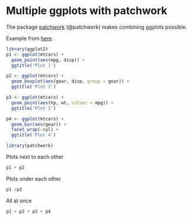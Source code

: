 # Multiple ggplots with patchwork

The package [patchwork](https://patchwork.data-imaginist.com/) (@patchwork) makes combining ggplots possible.

Example from [here](https://patchwork.data-imaginist.com/articles/patchwork.html).

```r
library(ggplot2)
p1 <- ggplot(mtcars) + 
  geom_point(aes(mpg, disp)) + 
  ggtitle('Plot 1')

p2 <- ggplot(mtcars) + 
  geom_boxplot(aes(gear, disp, group = gear)) + 
  ggtitle('Plot 2')

p3 <- ggplot(mtcars) + 
  geom_point(aes(hp, wt, colour = mpg)) + 
  ggtitle('Plot 3')

p4 <- ggplot(mtcars) + 
  geom_bar(aes(gear)) + 
  facet_wrap(~cyl) + 
  ggtitle('Plot 4')

library(patchwork)
```

Plots next to each other

```r
p1 + p2
```

Plots under each other

```r
p1 /p2
```

All at once

```r
p1 + p2 + p3 + p4
```